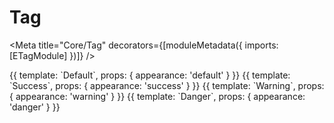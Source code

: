 

# Tag

<Meta title="Core/Tag" decorators={[moduleMetadata({ imports: [ETagModule] })]} />

<Props of={ETag} />

<Preview>
    <Story name="default" height="80px">
        {{
            template: `<e-tag [appearance]="appearance">Default</e-tag>`,
            props: {
                appearance: 'default'
            }
        }}
    </Story>
</Preview>

<Preview>
    <Story name="success" height="80px">
        {{
            template: `<e-tag [appearance]="appearance">Success</e-tag>`,
            props: {
                appearance: 'success'
            }
        }}
    </Story>
</Preview>


<Preview>
    <Story name="warning" height="80px">
        {{
            template: `<e-tag [appearance]="appearance">Warning</e-tag>`,
            props: {
                appearance: 'warning'
            }
        }}
    </Story>
</Preview>


<Preview>
    <Story name="danger" height="80px">
        {{
            template: `<e-tag [appearance]="appearance">Danger</e-tag>`,
            props: {
                appearance: 'danger'
            }
        }}
    </Story>
</Preview>
